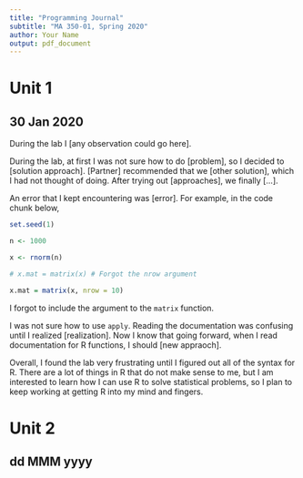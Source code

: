 ```yaml
---
title: "Programming Journal"
subtitle: "MA 350-01, Spring 2020"
author: Your Name
output: pdf_document
---
```


# Unit 1

## 30 Jan 2020

<!-- 

NOTE: The following are **suggestions** for what you might write about. But you should make this programming journal **your own**, and write about whatever you want related to learning to program or the course.

-->

During the lab I [any observation could go here].

During the lab, at first I was not sure how to do [problem], so I decided to [solution approach]. [Partner] recommended that we [other solution], which I had not thought of doing. After trying out [approaches], we finally [...].

An error that I kept encountering was [error]. For example, in the code chunk below,

```r

set.seed(1)

n <- 1000

x <- rnorm(n)

# x.mat = matrix(x) # Forgot the nrow argument

x.mat = matrix(x, nrow = 10)

```

I forgot to include the argument to the `matrix` function.

I was not sure how to use `apply`. Reading the documentation was confusing until I realized [realization]. Now I know that going forward, when I read documentation for R functions, I should [new appraoch].

Overall, I found the lab very frustrating until I figured out all of the syntax for R. There are a lot of things in R that do not make sense to me, but I am interested to learn how I can use R to solve statistical problems, so I plan to keep working at getting R into my mind and fingers.

\newpage <!-- This creates a new page in the PDF. You should create a new page for each Unit we cover, which is the material from the lectures, lab, and homework assignment.-->

# Unit 2

## dd MMM yyyy